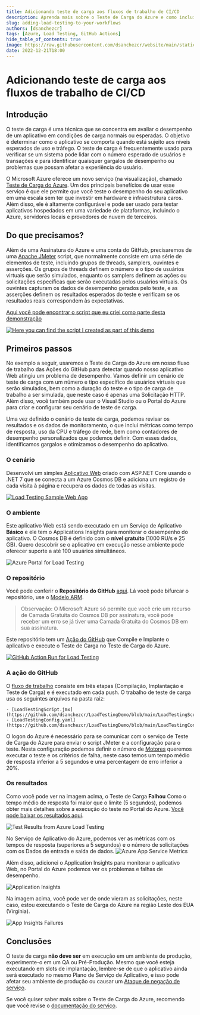 ```yaml
---
title: Adicionando teste de carga aos fluxos de trabalho de CI/CD
description: Aprenda mais sobre o Teste de Carga do Azure e como incluí-lo em suas Ações do GitHub
slug: adding-load-testing-to-your-workflows
authors: [dsanchezcr]
tags: [Azure, Load Testing, GitHub Actions]
hide_table_of_contents: true
image: https://raw.githubusercontent.com/dsanchezcr/website/main/static/img/LoadTesting/LoadTestingWebApp.jpg
date: 2022-12-21T18:00
---
```


# Adicionando teste de carga aos fluxos de trabalho de CI/CD

## Introdução

O teste de carga é uma técnica que se concentra em avaliar o desempenho de um aplicativo em condições de carga normais ou esperadas. O objetivo é determinar como o aplicativo se comporta quando está sujeito aos níveis esperados de uso e tráfego. O teste de carga é frequentemente usado para verificar se um sistema pode lidar com o número esperado de usuários e transações e para identificar quaisquer gargalos de desempenho ou problemas que possam afetar a experiência do usuário.

O Microsoft Azure oferece um novo serviço (na visualização), chamado [Teste de Carga do Azure](https://azure.microsoft.com/products/load-testing). Um dos principais benefícios de usar esse serviço é que ele permite que você teste o desempenho do seu aplicativo em uma escala sem ter que investir em hardware e infraestrutura caros. Além disso, ele é altamente configurável e pode ser usado para testar aplicativos hospedados em uma variedade de plataformas, incluindo o Azure, servidores locais e provedores de nuvem de terceiros.

## Do que precisamos?

Além de uma Assinatura do Azure e uma conta do GitHub, precisaremos de uma [Apache JMeter](https://jmeter.apache.org) script, que normalmente consiste em uma série de elementos de teste, incluindo grupos de threads, samplers, ouvintes e asserções. Os grupos de threads definem o número e o tipo de usuários virtuais que serão simulados, enquanto os samplers definem as ações ou solicitações específicas que serão executadas pelos usuários virtuais. Os ouvintes capturam os dados de desempenho gerados pelo teste, e as asserções definem os resultados esperados do teste e verificam se os resultados reais correspondem às expectativas.

[Aqui você pode encontrar o script que eu criei como parte desta demonstração](https://raw.githubusercontent.com/dsanchezcr/LoadTestingDemo/main/LoadTestingScript.jmx)

[![Here you can find the script I created as part of this demo](pathname:///img/LoadTesting/JMeterScript.jpg)](https://raw.githubusercontent.com/dsanchezcr/LoadTestingDemo/main/LoadTestingScript.jmx)

## Primeiros passos

No exemplo a seguir, usaremos o Teste de Carga do Azure em nosso fluxo de trabalho das Ações do GitHub para detectar quando nosso aplicativo Web atingiu um problema de desempenho. Vamos definir um cenário de teste de carga com um número e tipo específico de usuários virtuais que serão simulados, bem como a duração do teste e o tipo de carga de trabalho a ser simulada, que neste caso é apenas uma Solicitação HTTP. Além disso, você também pode usar o Visual Studio ou o Portal do Azure para criar e configurar seu cenário de teste de carga.

Uma vez definido o cenário de teste de carga, podemos revisar os resultados e os dados de monitoramento, o que inclui métricas como tempo de resposta, uso da CPU e tráfego de rede, bem como contadores de desempenho personalizados que podemos definir. Com esses dados, identificamos gargalos e otimizamos o desempenho do aplicativo.

### O cenário

Desenvolvi um simples [Aplicativo Web](https://loadtestingweb.azurewebsites.net) criado com ASP.NET Core usando o .NET 7 que se conecta a um Azure Cosmos DB e adiciona um registro de cada visita à página e recupera os dados de todas as visitas.

[![Load Testing Sample Web App](pathname:///img/LoadTesting/LoadTestingWebApp.jpg)](https://loadtestingweb.azurewebsites.net)

### O ambiente

Este aplicativo Web está sendo executado em um Serviço de Aplicativo <strong>Básico</strong> e ele tem o Applications Insights para monitorar o desempenho do aplicativo. O Cosmos DB é definido com o <strong>nível gratuito </strong>(1000 RU/s e 25 GB). Quero descobrir se o aplicativo em execução nesse ambiente pode oferecer suporte a até 100 usuários simultâneos.

![Azure Portal for Load Testing](pathname:///img/LoadTesting/AzurePortal.jpg)

### O repositório

Você pode conferir o **Repositório do GitHub** [aqui](https://github.com/dsanchezcr/LoadTestingDemo). Lá você pode bifurcar o repositório, use o [Modelo ARM](https://portal.azure.com/#create/Microsoft.Template/uri/https%3A%2F%2Fraw.githubusercontent.com%2Fdsanchezcr%2FLoadTestingDemo%2Fmain%2FARM%2Ftemplate.json).

> Observação: O Microsoft Azure só permite que você crie um recurso de Camada Gratuita do Cosmos DB por assinatura, você pode receber um erro se já tiver uma Camada Gratuita do Cosmos DB em sua assinatura.

Este repositório tem um [Ação do GitHub](https://github.com/dsanchezcr/LoadTestingDemo/actions/runs/3745714572) que Compile e Implante o aplicativo e execute o Teste de Carga no Teste de Carga do Azure.

[![GitHub Action Run for Load Testing](pathname:///img/LoadTesting/GitHubActionRun.jpg)](https://github.com/dsanchezcr/LoadTestingDemo/actions/runs/3745714572)

### A ação do GitHub

O [fluxo de trabalho](https://raw.githubusercontent.com/dsanchezcr/LoadTestingDemo/main/.github/workflows/workflow.yml) consiste em três etapas (Compilação, Implantação e Teste de Carga) e é executado em cada push. O trabalho de teste de carga usa os seguintes arquivos na pasta raiz:

 	- [LoadTestingScript.jmx](https://github.com/dsanchezcr/LoadTestingDemo/blob/main/LoadTestingScript.jmx)
 	- [LoadTestingConfig.yaml](https://github.com/dsanchezcr/LoadTestingDemo/blob/main/LoadTestingConfig.yaml)

O logon do Azure é necessário para se comunicar com o serviço de Teste de Carga do Azure para enviar o script JMeter e a configuração para o teste. Nesta configuração podemos definir o número de [Motores](https://learn.microsoft.com/azure/load-testing/concept-load-testing-concepts#test-engine) queremos executar o teste e os critérios de falha, neste caso temos um tempo médio de resposta inferior a 5 segundos e uma percentagem de erro inferior a 20%.

### Os resultados

Como você pode ver na imagem acima, o Teste de Carga <strong>Falhou</strong> Como o tempo médio de resposta foi maior que o limite (5 segundos), podemos obter mais detalhes sobre a execução do teste no Portal do Azure. [Você pode baixar os resultados aqui](https://raw.githubusercontent.com/dsanchezcr/LoadTestingDemo/main/engine1_results.csv).

![Test Results from Azure Load Testing](pathname:///img/LoadTesting/TestResult.jpg)

No Serviço de Aplicativo do Azure, podemos ver as métricas com os tempos de resposta (superiores a 5 segundos) e o número de solicitações com os Dados de entrada e saída de dados.
![Azure App Service Metrics](pathname:///img/LoadTesting/AppServiceMetrics.jpg)

Além disso, adicionei o Application Insights para monitorar o aplicativo Web, no Portal do Azure podemos ver os problemas e falhas de desempenho.

![Application Insights](pathname:///img/LoadTesting/AppInsightsPerformance.jpg)

Na imagem acima, você pode ver de onde vieram as solicitações, neste caso, estou executando o Teste de Carga do Azure na região Leste dos EUA (Virgínia).

![App Insights Failures](pathname:///img/LoadTesting/AppInsightsFailures.jpg)

## Conclusões

O teste de carga <strong>não deve ser</strong> em execução em um ambiente de produção, experimente-o em um QA ou Pré-Produção. Mesmo que você esteja executando em slots de implantação, lembre-se de que o aplicativo ainda será executado no mesmo Plano de Serviço de Aplicativo, e isso pode afetar seu ambiente de produção ou causar um [Ataque de negação de serviço](https://en.wikipedia.org/wiki/Denial-of-service_attack).

Se você quiser saber mais sobre o Teste de Carga do Azure, recomendo que você revise o [documentação do serviço](https://learn.microsoft.com/azure/load-testing).